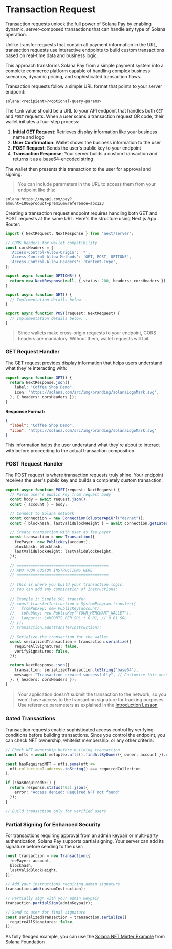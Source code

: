 
# Transaction Request

Transaction requests unlock the full power of Solana Pay by enabling dynamic, server-composed transactions that can handle any type of Solana operation. 

Unlike transfer requests that contain all payment information in the URL, transaction requests use interactive endpoints to build custom transactions based on real-time data and business logic.

This approach transforms Solana Pay from a simple payment system into a complete commerce platform capable of handling complex business scenarios, dynamic pricing, and sophisticated transaction flows.

<ArticleSection name="How Transaction Requests Work" id="how-it-works" level="h2" />

Transaction requests follow a simple URL format that points to your server endpoint:

```
solana:<recipient>?<optional-query-params>
```

The `link` value should be a URL to your API endpoint that handles both `GET` and `POST` requests. When a user scans a transaction request QR code, their wallet initiates a four-step process:
1. **Initial GET Request**: Retrieves display information like your business name and logo
2. **User Confirmation**: Wallet shows the business information to the user
3. **POST Request**: Sends the user's public key to your endpoint
4. **Transaction Response**: Your server builds a custom transaction and returns it as a base64-encoded string

The wallet then presents this transaction to the user for approval and signing.

> You can include parameters in the URL to access them from your endpoint like this:

```
solana:https://myapi.com/pay?amount=100&product=premium&reference=abc123
```

<ArticleSection name="Building the API Endpoint" id="api-endpoint" level="h2" />

Creating a transaction request endpoint requires handling both GET and POST requests at the same URL. Here's the structure using Next.js App Router:

```ts
import { NextRequest, NextResponse } from 'next/server';

// CORS headers for wallet compatibility
const corsHeaders = {
  'Access-Control-Allow-Origin': '*',
  'Access-Control-Allow-Methods': 'GET, POST, OPTIONS',
  'Access-Control-Allow-Headers': 'Content-Type',
};

export async function OPTIONS() {
  return new NextResponse(null, { status: 200, headers: corsHeaders });
}

export async function GET() {
  // Implementation details below...
}

export async function POST(request: NextRequest) {
  // Implementation details below...
}
```

> Since wallets make cross-origin requests to your endpoint, CORS headers are mandatory. Without them, wallet requests will fail.

### GET Request Handler

The GET request provides display information that helps users understand what they're interacting with:

```ts
export async function GET() {
  return NextResponse.json({
    label: "Coffee Shop Demo",
    icon: "https://solana.com/src/img/branding/solanaLogoMark.svg",
  }, { headers: corsHeaders });
}
```

**Response Format:**

```json
{
  "label": "Coffee Shop Demo",
  "icon": "https://solana.com/src/img/branding/solanaLogoMark.svg"
}
```

This information helps the user understand what they're about to interact with before proceeding to the actual transaction composition.

### POST Request Handler

The POST request is where transaction requests truly shine. Your endpoint receives the user's public key and builds a completely custom transaction:

```ts
export async function POST(request: NextRequest) {
  // Parse user's public key from request body
  const body = await request.json();
  const { account } = body;

  // Connect to Solana network
  const connection = new Connection(clusterApiUrl("devnet"));
  const { blockhash, lastValidBlockHeight } = await connection.getLatestBlockhash();

  // Create transaction with user as fee payer
  const transaction = new Transaction({
    feePayer: new PublicKey(account),
    blockhash: blockhash,
    lastValidBlockHeight: lastValidBlockHeight,
  });

  // ========================================
  // ADD YOUR CUSTOM INSTRUCTIONS HERE
  // ========================================
  
  // This is where you build your transaction logic.
  // You can add any combination of instructions:
  
  // Example 1: Simple SOL transfer
  // const transferInstruction = SystemProgram.transfer({
  //   fromPubkey: new PublicKey(account),
  //   toPubkey: new PublicKey("YOUR_MERCHANT_WALLET"),
  //   lamports: LAMPORTS_PER_SOL * 0.01, // 0.01 SOL
  // });
  // transaction.add(transferInstruction);

  // Serialize the transaction for the wallet
  const serializedTransaction = transaction.serialize({
    requireAllSignatures: false,
    verifySignatures: false,
  });

  return NextResponse.json({
    transaction: serializedTransaction.toString('base64'),
    message: "Transaction created successfully", // Customize this message
  }, { headers: corsHeaders });
}
```

> Your application doesn't submit the transaction to the network, so you won't have access to the transaction signature for tracking purposes. Use reference parameters as explained in the [Introduction Lesson](/en/courses/solana-pay/introduction#reference)

<ArticleSection name="Advanced Capabilities" id="advanced-capabilities" level="h2" />

### Gated Transactions

Transaction requests enable sophisticated access control by verifying conditions before building transactions. Since you control the endpoint, you can check NFT ownership, whitelist membership, or any other criteria:

```ts
// Check NFT ownership before building transaction
const nfts = await metaplex.nfts().findAllByOwner({ owner: account }).run(); 

const hasRequiredNFT = nfts.some(nft => 
  nft.collection?.address.toString() === requiredCollection
);

if (!hasRequiredNFT) {
  return response.status(403).json({ 
    error: "Access denied: Required NFT not found" 
  });
}

// Build transaction only for verified users
```

### Partial Signing for Enhanced Security

For transactions requiring approval from an admin keypair or multi-party authentication, Solana Pay supports partial signing. Your server can add its signature before sending to the user:

```ts
const transaction = new Transaction({
  feePayer: account,
  blockhash,
  lastValidBlockHeight,
});

// Add your instructions requiring admin signature
transaction.add(customInstruction);

// Partially sign with your admin keypair
transaction.partialSign(adminKeypair);

// Send to user for final signature
const serializedTransaction = transaction.serialize({
  requireAllSignatures: false,
});
```

<ArticleSection name="Example" id="example" level="h2" />

As fully fledged example, you can use the [Solana NFT Minter Example](https://github.com/solana-developers/solana-pay-nft-minter/tree/main) from Solana Foundation

